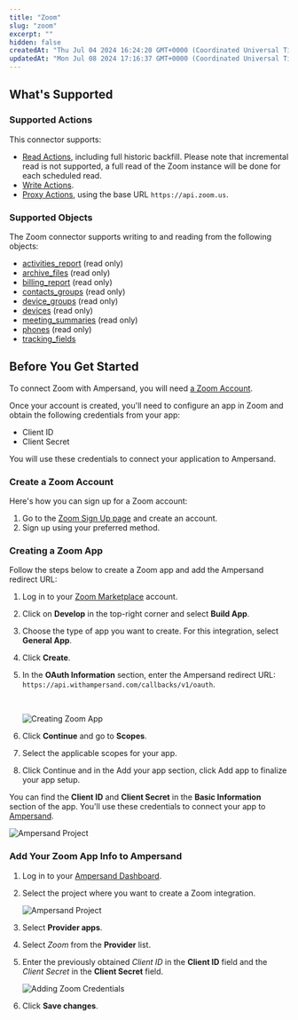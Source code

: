 ```yaml
---
title: "Zoom"
slug: "zoom"
excerpt: ""
hidden: false
createdAt: "Thu Jul 04 2024 16:24:20 GMT+0000 (Coordinated Universal Time)"
updatedAt: "Mon Jul 08 2024 17:16:37 GMT+0000 (Coordinated Universal Time)"
---
```

## What's Supported

### Supported Actions

This connector supports:
- [Read Actions](/define-integrations/read-actions), including full historic backfill. Please note that incremental read is not supported, a full read of the Zoom instance will be done for each scheduled read.
- [Write Actions](/define-integrations/write-actions).
- [Proxy Actions](/define-integrations/proxy-actions), using the base URL `https://api.zoom.us`.

### Supported Objects

The Zoom connector supports writing to and reading from the following objects:
- [activities_report](https://developers.zoom.us/docs/api/meetings/#tag/reports/GET/report/activities) (read only)
- [archive_files](https://developers.zoom.us/docs/api/meetings/#tag/archiving/GET/archive_files) (read only)
- [billing_report](https://developers.zoom.us/docs/api/meetings/#tag/reports/GET/report/billing) (read only)
- [contacts_groups](https://developers.asana.com/reference/getworkspaces) (read only)
- [device_groups](https://developers.zoom.us/docs/api/meetings/#tag/devices/GET/devices/groups) (read only)
- [devices](https://developers.zoom.us/docs/api/meetings/#tag/devices/GET/devices) (read only)
- [meeting_summaries](https://developers.zoom.us/docs/api/meetings/#tag/meetings/GET/meetings/meeting_summaries) (read only)
- [phones](https://developers.zoom.us/docs/api/meetings/#tag/sip-phone/GET/sip_phones/phones) (read only)
- [tracking_fields](https://developers.asana.com/reference/getworkspaces)


## Before You Get Started

To connect Zoom with Ampersand, you will need [a Zoom Account](#create-a-zoom-account).

Once your account is created, you'll need to configure an app in Zoom and obtain the following credentials from your app:

- Client ID
- Client Secret

You will use these credentials to connect your application to Ampersand.

### Create a Zoom Account

Here's how you can sign up for a Zoom account:

1. Go to the [Zoom Sign Up page](https://zoom.us/signup) and create an account.
2. Sign up using your preferred method.

### Creating a Zoom App

Follow the steps below to create a Zoom app and add the Ampersand redirect URL:

1. Log in to your [Zoom Marketplace](https://marketplace.zoom.us/) account.

2. Click on **Develop** in the top-right corner and select **Build App**.

3. Choose the type of app you want to create. For this integration, select **General App**.

4. Click **Create**.

5. In the **OAuth Information** section, enter the Ampersand redirect URL: `https://api.withampersand.com/callbacks/v1/oauth`.

   <br />

   ![Creating Zoom App](/images/provider-guides/5cad59a-zoom1.gif)

6. Click **Continue** and go to **Scopes**.

7. Select the applicable scopes for your app.

8. Click Continue and in the Add your app section, click Add app to finalize your app setup.

You can find the **Client ID** and **Client Secret** in the **Basic Information** section of the app. You'll use these credentials to connect your app to [Ampersand](#add-your-zoom-app-info-to-ampersand).

![Ampersand Project](/images/provider-guides/e6d1a69-zoom3.jpeg)

### Add Your Zoom App Info to Ampersand

1. Log in to your [Ampersand Dashboard](https://dashboard.withampersand.com).

2. Select the project where you want to create a Zoom integration.

   ![Ampersand Project](/images/provider-guides/dd47b7a-Ampersand.png)

3. Select **Provider apps**.

4. Select _Zoom_ from the **Provider** list.

5. Enter the previously obtained _Client ID_ in the **Client ID** field and the _Client Secret_ in the **Client Secret** field.

   ![Adding Zoom Credentials](/images/provider-guides/4669432-zoom2.gif)

6. Click **Save changes**.

